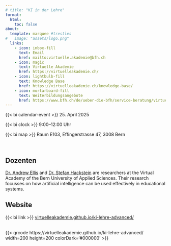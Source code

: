 ```yaml
---
# title: "KI in der Lehre"
format:
  html:
    toc: false
about:
  template: marquee #trestles
#   image: "assets/logo.png"
  links:
    - icon: inbox-fill
      text: Email
      href: mailto:virtuelle.akademie@bfh.ch
    - icon: magic
      text: Virtuelle Akademie
      href: https://virtuelleakademie.ch/
    - icon: lightbulb-fill
      text: Knowledge Base
      href: https://virtuelleakademie.ch/knowledge-base/
    - icon: mortarboard-fill
      text: Weiterbildungsangebote
      href: https://www.bfh.ch/de/ueber-die-bfh/service-beratung/virtuelle-akademie/
---
```



{{< bi calendar-event >}} 25. April 2025

{{< bi clock >}} 9:00–12:00 Uhr

{{< bi map >}} Raum E103, Effingerstrasse 47, 3008 Bern

<br>

## Dozenten

<!-- [Dr. Andrew Ellis](mailto:andrew.ellis@bfh.ch) ist Kognitionspsychologe und Wissenschaftlicher Mitarbeiter an der [Virtuellen Akademie](https://virtuelleakademie.ch/) der Berner Fachhochschule. 

[Dr. Stefan Hackstein](mailto:stefan.hackstein@bfh.ch), Physiker und
Datenwissenschaftler, ist Wissenschaftlicher Mitarbeiter an der Virtuellen
Akademie der Berner Fachhochschule. -->
[Dr. Andrew Ellis](mailto:andrew.ellis@bfh.ch) and [Dr. Stefan Hackstein](mailto:stefan.hackstein@bfh.ch) are researchers at the Virtual Academy of the Bern University of Applied Sciences.
Their research focusses on how artificial intelligence can be used effectively in educational systems.

<!-- [Dr. Andrew Ellis](mailto:andrew.ellis@bfh.ch) und [Dr. Stefan Hackstein](mailto:stefan.hackstein@bfh.ch) sind als wissenschaftliche Mitarbeiter an der Virtuellen Akademie der Berner Fachhochschule tätig.
Zusammen erforschen sie, wie künstliche Intelligenz in Bildungssystemen wirkungsvoll eingesetzt werden kann. -->

## Website

{{< bi link >}} [virtuelleakademie.github.io/ki-lehre-advanced/](https://virtuelleakademie.github.io/ki-lehre-advanced/)

<br>
<!-- ## QR Code -->
{{< qrcode https://virtuelleakademie.github.io/ki-lehre-advanced/ width=200 height=200 colorDark='#000000' >}}

<br> <br>




